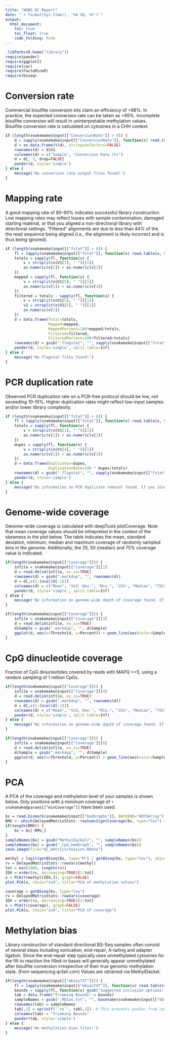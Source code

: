 ```yaml
---
title: "WGBS QC Report"
date: "`r format(Sys.time(), '%d %B, %Y')`"
output:
  html_document:
    toc: true
    toc_float: true
    code_folding: hide
---
```


```r
.libPaths(R.home("library"))
require(pander)
require(ggplot2)
require(car)
require(FactoMineR)
require(bsseq)
```

# Conversion rate

Commercial bisulfite conversion kits claim an efficiency of >98%. In practice, the expected conversion rate can be taken as >95%.
Incomplete bisulfite conversion will result in uninterpretable methylation values.
Bisulfite conversion rate is calculated on cytosines in a CHH context.

```r
if (length(snakemake@input[["ConversionRate"]] > 0)) {
    d = sapply(snakemake@input[["ConversionRate"]], function(x) read.table(x, header=FALSE, sep="\t", quote="", as.is=TRUE))
    d = as.data.frame(t(d), stringsAsFactors=FALSE)
    rownames(d) = d$V1
    colnames(d) = c("Sample", "Conversion Rate (%)")
    d = d[, 2, drop=FALSE]
    pander(d, style='simple')
} else {
    message('No conversion rate output files found!')
}
```

# Mapping rate

A good mapping rate of 80-90% indicates successful library construction. Low mapping rates may reflect issues with sample contamination, damaged starting material, or that you aligned a non-directional library with directional settings. "Filtered" alignments are due to less than 44% of the the read sequence being aligned (i.e., the alignment is likely incorrect and is thus being ignored).

```r
if (length(snakemake@input[["fstat"]] > 0)) {
    fl = lapply(snakemake@input[["fstat"]], function(x) read.table(x, header=FALSE, sep="\t", quote="", as.is=TRUE))
    totals = sapply(fl, function(x) {
        v = strsplit(x$V1[1], " ")[[1]]
        as.numeric(v[1]) + as.numeric(v[3])
    })
    mapped = sapply(fl, function(x) {
        v = strsplit(x$V1[5], " ")[[1]]
        as.numeric(v[1]) + as.numeric(v[3])
    })
    filtered = totals - sapply(fl, function(x) {
        v = strsplit(x$V1[5], " ")[[1]]
        v2 = strsplit(x$V1[5], " ")[[1]]
        as.numeric(v[1])
    })
    d = data.frame(Total=totals,
                   Mapped=mapped,
                   MappedPercent=100*mapped/totals,
                   Filtered=filtered,
                   FilteredPercent=100*filtered/totals)
    rownames(d) = gsub(".flagstat", "", sapply(snakemake@input[["fstat"]], basename))
    pander(d, style='simple', split.table=Inf)
} else {
    message('No flagstat files found!')
}
```

# PCR duplication rate

Observed PCR duplication rate on a PCR-free protocol should be low, not exceeding 10-15%. Higher duplication rates might reflect low-input samples and/or lower library complexity.

```r
if (length(snakemake@input[["fstat"]] > 0)) {
    fl = lapply(snakemake@input[["fstat"]], function(x) read.table(x, header=FALSE, sep="\t", quote="", as.is=TRUE))
    totals = sapply(fl, function(x) {
        v = strsplit(x$V1[1], " ")[[1]]
        as.numeric(v[1]) + as.numeric(v[3])
    })
    dupes = sapply(fl, function(x) {
        v = strsplit(x$V1[4], " ")[[1]]
        as.numeric(v[1]) + as.numeric(v[3])
    })
    d = data.frame(Duplicates=dupes,
                   DuplicationRate=100 * dupes/totals)
    rownames(d) = gsub(".flagstat", "", sapply(snakemake@input[["fstat"]], basename))
    pander(d, style='simple')
} else {
    message('No information on PCR duplicate removal found. If you started the pipeline from bam files, this is expected outcome. Otherwise, an error might have occurred.')
}
```

# Genome-wide coverage

Genome-wide coverage is calculated with deepTools plotCoverage. Note that mean coverage values should be intrepreted in the context of the skewness in the plot below. The table indicates the mean, standard deviation, minimum, median and maximum coverage of randomly sampled bins in the genome. Additionally, the 25, 50 (median) and 75% coverage value is indicated.

```r
if(length(snakemake@input[["Coverage"]])) {
    infile = snakemake@input[["Coverage"]][1]
    d = read.delim(infile, as.is=TRUE)
    rownames(d) = gsub(".markdup", "", rownames(d))
    d = d[,c(1:(ncol(d)-1))]
    colnames(d) = c("Mean", "Std. Dev.", "Min.", "25%", "Median", "75%", "Max.")
    pander(d, style='simple', split.table=Inf)
} else {
    message('No information on genome-wide depth of coverage found. If you specified the skipDOC flag, this is expected outcome. Otherwise, an error might have occuarred.')
}
```

```r
if(length(snakemake@input[["Coverage"]])) {
    infile = snakemake@input[["Coverage"]][3]
    d = read.delim(infile, as.is=TRUE)
    d$Sample = gsub(".markdup", "", d$Sample)
    ggplot(d, aes(x=Threshold, y=Percent)) + geom_line(aes(color=Sample, linetype=Sample)) + labs(x="Coverage (reads/fragments per base)", y="Fraction of the genome")
}
```

# CpG dinucleotide coverage

Fraction of CpG dinucleotides covered by reads with MAPQ >=5, using a random sampling of 1 million CpGs.

```r
if(length(snakemake@input[["Coverage"]])) {
    infile = snakemake@input[["Coverage"]][4]
    d = read.delim(infile, as.is=TRUE)
    rownames(d) = gsub(".markdup", "", rownames(d))
    d = d[,c(1:(ncol(d)-1))]
    colnames(d) = c("Mean", "Std. Dev.", "Min.", "25%", "Median", "75%", "Max.")
    pander(d, style='simple', split.table=Inf)
} else {
    message('No information on genome-wide depth of coverage found. If you specified the skipDOC flag, this is expected outcome. Otherwise, an error might have occuarred.')
}
```

```r
if(length(snakemake@input[["Coverage"]])) {
    infile = snakemake@input[["Coverage"]][6]
    d = read.delim(infile, as.is=TRUE)
    d$Sample = gsub(".markdup", "", d$Sample)
    ggplot(d, aes(x=Threshold, y=Percent)) + geom_line(aes(color=Sample, linetype=Sample)) + labs(x="Coverage (reads/fragments per base)", y="Fraction of CpGs")
}
```

# PCA

A PCA of the coverage and methylation level of your samples is shown below. Only positions with a minimum coverage of `r snakemake@params[["minCoverage"]]` have been used.

```r
bs = read.bismark(snakemake@input[["bedGraphs"]], BACKEND="HDF5Array")  # colData?
RMV <- which(DelayedMatrixStats::rowSums2(getCoverage(bs, type="Cov") < snakemake@params[["minCoverage"]]) != 0)
if(length(RMV)) {
    bs = bs[-RMV,]
}
sampleNames(bs) = gsub("MethylDackel/", "", sampleNames(bs))
sampleNames(bs) = gsub("_CpG.bedGraph", "", sampleNames(bs))
save.image(file="QC_metrics/Session.RData")

methyl = logit(getBSseq(bs, type="M") / getBSseq(bs, type="Cov"), adjust=1e-3)
rv = DelayedMatrixStats::rowVars(methyl)
tot = min(1000, length(rv))
IDX = order(rv, decreasing=TRUE)[1:tot]
x = PCA(t(methyl[IDX,]), graph=FALSE)
plot.PCA(x, choix="ind", title="PCA of methylation values")
```

```r
coverage = getBSseq(bs, type="Cov")
rv = DelayedMatrixStats::rowVars(coverage)
IDX = order(rv, decreasing=TRUE)[1:tot]
x = PCA(t(coverage), graph=FALSE)
plot.PCA(x, choix="ind", title="PCA of coverage")
```

# Methylation bias

Library construction of standard directional BS-Seq samples often consist of several steps including sonication, end-repair, A-tailing and adapter ligation. Since the end-repair step typically uses unmethylated cytosines for the fill-in reaction the filled-in bases will generally appear unmethylated after bisulfite conversion irrespective of their true genomic methylation state. (from sequencing.qcfail.com)
Values are obtained via MethylDackel.

```r
if(length(snakemake@input[["mbiasTXT"]])) {
    fl = lapply(snakemake@input[["mbiasTXT"]], function(x) read.table(x, header=FALSE, sep="\t"))
    bounds = sapply(fl, function(x) gsub("Suggested inclusion options: ", "", x$V1, fixed=T))
    tab = data.frame("Trimming Bounds" = bounds)
    sampleNames = gsub(".Mbias.txt", "", basename(snakemake@input[["mbiasTXT"]]))
    rownames(tab) = sampleNames
    tab[,1] = sprintf("`%s`", tab[,1])  # This prevents pandoc from converting to en-dashes
    colnames(tab) = "Trimming Bounds"
    pander(tab, style='simple')
} else {
    message('No methylation bias files!')
}
```
